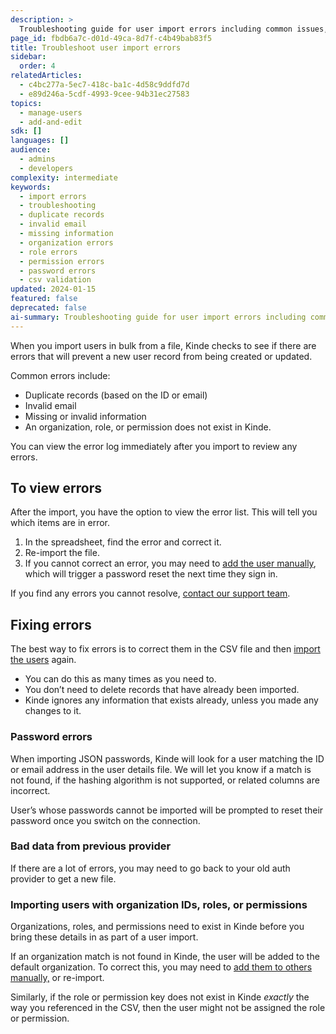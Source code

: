 ```yaml
---
description: >
  Troubleshooting guide for user import errors including common issues, error resolution, password import problems, and data validation best practices.
page_id: fbdb6a7c-d01d-49ca-8d7f-c4b49bab83f5
title: Troubleshoot user import errors
sidebar:
  order: 4
relatedArticles:
  - c4bc277a-5ec7-418c-ba1c-4d58c9ddfd7d
  - e89d246a-5cdf-4993-9cee-94b31ec27583
topics:
  - manage-users
  - add-and-edit
sdk: []
languages: []
audience:
  - admins
  - developers
complexity: intermediate
keywords:
  - import errors
  - troubleshooting
  - duplicate records
  - invalid email
  - missing information
  - organization errors
  - role errors
  - permission errors
  - password errors
  - csv validation
updated: 2024-01-15
featured: false
deprecated: false
ai-summary: Troubleshooting guide for user import errors including common issues, error resolution, password import problems, and data validation best practices.
---
```


When you import users in bulk from a file, Kinde checks to see if there are errors that will prevent a new user record from being created or updated.

Common errors include:

- Duplicate records (based on the ID or email)
- Invalid email
- Missing or invalid information
- An organization, role, or permission does not exist in Kinde.

You can view the error log immediately after you import to review any errors.

## **To view errors**

After the import, you have the option to view the error list. This will tell you which items are in error.

1. In the spreadsheet, find the error and correct it.
2. Re-import the file.
3. If you cannot correct an error, you may need to [add the user manually](/manage-users/add-and-edit/add-and-edit-users/), which will trigger a password reset the next time they sign in.

If you find any errors you cannot resolve, [contact our support team](mailto:support@kinde.com).

## Fixing **errors**

The best way to fix errors is to correct them in the CSV file and then [import the users](/manage-users/add-and-edit/import-users-in-bulk/) again.

- You can do this as many times as you need to.
- You don’t need to delete records that have already been imported.
- Kinde ignores any information that exists already, unless you made any changes to it.

### Password errors

When importing JSON passwords, Kinde will look for a user matching the ID or email address in the user details file. We will let you know if a match is not found, if the hashing algorithm is not supported, or related columns are incorrect.

User’s whose passwords cannot be imported will be prompted to reset their password once you switch on the connection.

### Bad data from previous provider

If there are a lot of errors, you may need to go back to your old auth provider to get a new file.

### I**mporting users with organization IDs, roles, or permissions**

Organizations, roles, and permissions need to exist in Kinde before you bring these details in as part of a user import.

If an organization match is not found in Kinde, the user will be added to the default organization. To correct this, you may need to [add them to others manually,](/manage-users/about/manage-users-across-organizations/) or re-import.

Similarly, if the role or permission key does not exist in Kinde _exactly_ the way you referenced in the CSV, then the user might not be assigned the role or permission.

